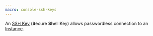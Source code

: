 ```yaml
---
macro: console-ssh-keys
---
```


An [SSH Key](/identity-and-access-management/organizations-and-projects/concepts/#ssh-key) (**S**ecure **Sh**ell Key) allows passwordless connection to an [Instance](/compute/instances/concepts/#instance).